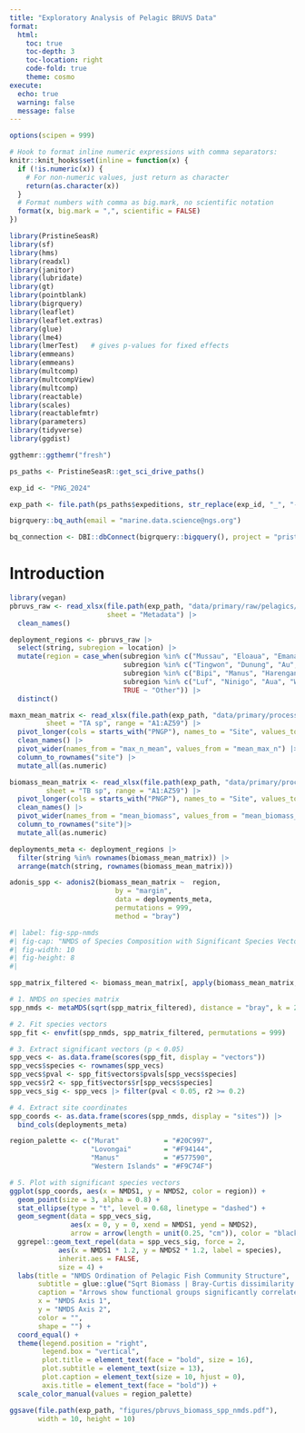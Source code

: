```yaml
---
title: "Exploratory Analysis of Pelagic BRUVS Data"
format:
  html:
    toc: true
    toc-depth: 3
    toc-location: right
    code-fold: true
    theme: cosmo
execute:
  echo: true
  warning: false
  message: false
---
```


```r
options(scipen = 999)

# Hook to format inline numeric expressions with comma separators:
knitr::knit_hooks$set(inline = function(x) {
  if (!is.numeric(x)) {
    # For non-numeric values, just return as character
    return(as.character(x))
  }
  # Format numbers with comma as big.mark, no scientific notation
  format(x, big.mark = ",", scientific = FALSE)
})

library(PristineSeasR)
library(sf)
library(hms)
library(readxl)
library(janitor)
library(lubridate)
library(gt)
library(pointblank)
library(bigrquery)
library(leaflet)
library(leaflet.extras)
library(glue)
library(lme4)
library(lmerTest)   # gives p-values for fixed effects
library(emmeans)
library(emmeans)
library(multcomp)
library(multcompView)
library(multcomp)
library(reactable)
library(scales)
library(reactablefmtr)
library(parameters)
library(tidyverse)
library(ggdist)

ggthemr::ggthemr("fresh")

ps_paths <- PristineSeasR::get_sci_drive_paths()

exp_id <- "PNG_2024"

exp_path <- file.path(ps_paths$expeditions, str_replace(exp_id, "_", "-"))

bigrquery::bq_auth(email = "marine.data.science@ngs.org")

bq_connection <- DBI::dbConnect(bigrquery::bigquery(), project = "pristine-seas")
```

# Introduction

```r
library(vegan)
pbruvs_raw <- read_xlsx(file.path(exp_path, "data/primary/raw/pelagics/PNG_2024_pelagics_fieldbook_2024_10_01.xlsx"),
                        sheet = "Metadata") |>
  clean_names() 

deployment_regions <- pbruvs_raw |> 
  select(string, subregion = location) |> 
  mutate(region = case_when(subregion %in% c("Mussau", "Eloaua", "Emanaus", "Emirau", "Tench") ~ "Murat",
                            subregion %in% c("Tingwon", "Dunung", "Au", "Tsoilik", "Metovai") ~ "Lovongai",
                            subregion %in% c("Bipi", "Manus", "Harengan") ~ "Manus",
                            subregion %in% c("Luf", "Ninigo", "Aua", "Wuvulu") ~ "Western Islands",
                            TRUE ~ "Other")) |> 
  distinct()
```

```r
maxn_mean_matrix <- read_xlsx(file.path(exp_path, "data/primary/processed/pbruvs/", "PNG25 PRIMER TA TB TR All Regions 2025_05_12.xlsx"),
         sheet = "TA sp", range = "A1:AZ59") |> 
  pivot_longer(cols = starts_with("PNGP"), names_to = "Site", values_to = "Mean Max N") |> 
  clean_names() |> 
  pivot_wider(names_from = "max_n_mean", values_from = "mean_max_n") |> 
  column_to_rownames("site") |> 
  mutate_all(as.numeric) 

biomass_mean_matrix <- read_xlsx(file.path(exp_path, "data/primary/processed/pbruvs/", "PNG25 PRIMER TA TB TR All Regions 2025_05_12.xlsx"),
         sheet = "TB sp", range = "A1:AZ59") |> 
  pivot_longer(cols = starts_with("PNGP"), names_to = "Site", values_to = "Mean Biomass (g)") |> 
  clean_names() |> 
  pivot_wider(names_from = "mean_biomass", values_from = "mean_biomass_g") |> 
  column_to_rownames("site")|> 
  mutate_all(as.numeric) 

deployments_meta <- deployment_regions |> 
  filter(string %in% rownames(biomass_mean_matrix)) |> 
  arrange(match(string, rownames(biomass_mean_matrix)))

adonis_spp <- adonis2(biomass_mean_matrix ~  region, 
                          by = "margin",
                          data = deployments_meta, 
                          permutations = 999, 
                          method = "bray")
```

```r
#| label: fig-spp-nmds
#| fig-cap: "NMDS of Species Composition with Significant Species Vectors"
#| fig-width: 10
#| fig-height: 8
#| 

spp_matrix_filtered <- biomass_mean_matrix[, apply(biomass_mean_matrix, 2, sd) > 0]

# 1. NMDS on species matrix
spp_nmds <- metaMDS(sqrt(spp_matrix_filtered), distance = "bray", k = 2, trymax = 100, trace = 0)

# 2. Fit species vectors
spp_fit <- envfit(spp_nmds, spp_matrix_filtered, permutations = 999)

# 3. Extract significant vectors (p < 0.05)
spp_vecs <- as.data.frame(scores(spp_fit, display = "vectors"))
spp_vecs$species <- rownames(spp_vecs)
spp_vecs$pval <- spp_fit$vectors$pvals[spp_vecs$species]
spp_vecs$r2 <- spp_fit$vectors$r[spp_vecs$species]
spp_vecs_sig <- spp_vecs |> filter(pval < 0.05, r2 >= 0.2)

# 4. Extract site coordinates
spp_coords <- as.data.frame(scores(spp_nmds, display = "sites")) |> 
  bind_cols(deployments_meta)

region_palette <- c("Murat"           = "#20C997",  
                    "Lovongai"        = "#F94144",  
                    "Manus"           = "#577590",
                    "Western Islands" = "#F9C74F")

# 5. Plot with significant species vectors
ggplot(spp_coords, aes(x = NMDS1, y = NMDS2, color = region)) +
  geom_point(size = 3, alpha = 0.8) +
  stat_ellipse(type = "t", level = 0.68, linetype = "dashed") +
  geom_segment(data = spp_vecs_sig,
               aes(x = 0, y = 0, xend = NMDS1, yend = NMDS2),
               arrow = arrow(length = unit(0.25, "cm")), color = "black") +
  ggrepel::geom_text_repel(data = spp_vecs_sig, force = 2,
            aes(x = NMDS1 * 1.2, y = NMDS2 * 1.2, label = species),
            inherit.aes = FALSE,
            size = 4) +
  labs(title = "NMDS Ordination of Pelagic Fish Community Structure",
       subtitle = glue::glue("Sqrt Biomass | Bray-Curtis dissimilarity | Stress = {round(spp_nmds$stress, 3)}"),
       caption = "Arrows show functional groups significantly correlated with NMDS axes (p < 0.05, R² > 0.3).\nArrow length reflects correlation strength.",
       x = "NMDS Axis 1", 
       y = "NMDS Axis 2",
       color = "", 
       shape = "") +
  coord_equal() +
  theme(legend.position = "right",
        legend.box = "vertical",
        plot.title = element_text(face = "bold", size = 16),
        plot.subtitle = element_text(size = 13),
        plot.caption = element_text(size = 10, hjust = 0),
        axis.title = element_text(face = "bold")) +
  scale_color_manual(values = region_palette)

ggsave(file.path(exp_path, "figures/pbruvs_biomass_spp_nmds.pdf"), 
       width = 10, height = 10)
```


